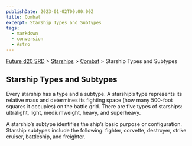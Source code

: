 ```yaml
---
publishDate: 2023-01-02T00:00:00Z
title: Combat
excerpt: Starship Types and Subtypes
tags:
  - markdown
  - conversion
  - Astro
---
```






[Future d20 SRD](/#futureD20) > [Starships](future-d20-srd-starships-index) > [Combat](future-d20-srd-starships-combat-index) > Starship Types and Subtypes




## Starship Types and Subtypes


Every starship has a type and a subtype. A starship’s type represents its relative mass and determines its fighting space (how many 500-foot squares it occupies) on the battle grid. There are five types of starships: ultralight, light, mediumweight, heavy, and superheavy.


A starship’s subtype identifies the ship’s basic purpose or configuration. Starship subtypes include the following: fighter, corvette, destroyer, strike cruiser, battleship, and freighter.



